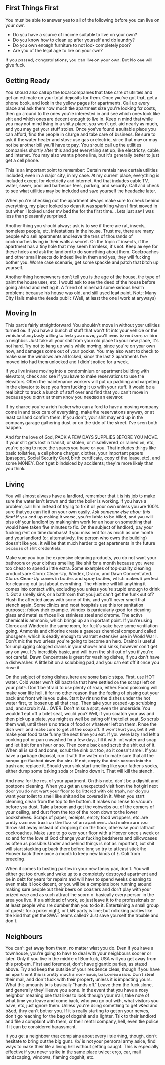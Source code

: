 ==First Things First==

You must be able to answer yes to all of the following before you can live on your own.

*Do you have a source of income suitable to live on your own?
*Do you know how to clean up after yourself and do laundry?
*Do you own enough furniture to not look completely poor?
*Are you of the legal age to live on your own?

If you passed, congratulations, you can live on your own.  But No one will give fuck.

==Getting Ready==

You should also call up the local companies that take care of utilities and get an estimate on your total deposits for them. Once you've got that, get a phone book, and look in the yellow pages for apartments. Call up every place and ask them how much the apartment size you're looking for costs, then go around to the ones you're interested in and see which ones look like shit and which ones are decent enough to live in. Keep in mind that while you may not mind living in a shitty place, you won't get laid nearly as much, and you may get your stuff stolen. Once you've found a suitable place you can afford, find the people in charge and take care of business. Be sure to ask if the water heater and stove use gas or electric, since that may or may not be another bill you'll have to pay. You should call up the utilities companies shortly after this and get everything set up, like electricity, cable, and internet. You may also want a phone line, but it's generally better to just get a cell phone.  

This is an important point to remember: Certain rentals have certain utilities included, even in a major city, in my case. At my current place, everything is included except for electricity and internet.  And that includes cable TV, water, sewer, pool and barbecue fees, parking, and security.  Call and check to see what utilities may be included and save yourself the headache later.

When you're checking out the apartment always make sure to check behind everything, my place looked so clean it was sparkling when I first moved in but when I looked under my bed the for the first time... Lets just say I was less than pleasantly surprised.

Another thing you should always ask is to see if there are rat, insects, homeless people, etc. infestations in the house. Trust me, there are many people who sell apartments and leave the tens of thousands of cockroaches living in their walls a secret. On the topic of insects, if the apartment has a tiny hole that may seem harmless, it's not. Keep an eye for these holes and ask the landlord to do something about them. Cockroaches and other small insects do indeed live in them and yes, they will fucking bother you.  Worse case scenario, get some spackle and patch that bitch up yourself.

Another thing homeowners don't tell you is the age of the house, the type of paint the house uses, etc. I would ask to see the deed of the house before going ahead and renting it. A friend of mine had some serious health problems because his house was old, and still used lead paint. Note: Many City Halls make the deeds public (Well, at least the one I work at anyways)

==Moving In==

This part's fairly straightforward. You shouldn't move in without your utilities turned on. If you have a bunch of stuff that won't fit into your vehicle or the vehicle of anybody willing to help you move, you'll need to rent one, or hire a neighbor. Just take all your shit from your old place to your new place, it's not hard. Try not to bang up walls while moving, since you're on your own now, and damages come out of your pocket. You may also want to check to make sure the windows are all locked, since the last 2 apartments I've moved into had them unlocked and I didn't notice for a week.

If you live in/are moving into a condominium or apartment building with elevators, check and see if you have to make reservations to use the elevators. Often the maintenance workers will put up padding and carpeting in the elevator to keep you from fucking it up with your stuff.  It would be a real bitch to truck a bunch of stuff over and find that you can't move in because you didn't let them know you needed an elevator.

If by chance you're a rich fucker who can afford to have a moving company come in and take care of everything, make the reservations anyway, or at least call and confirm them. If you don't, your shit may end up in the company garage gathering dust, or on the side of the street. I've seen both happen.

And for the love of God, PACK A FEW DAYS SUPPLIES BEFORE YOU MOVE. If your shit gets lost in transit, or stolen, or misdelivered, or rained on, etc, you're going to need the spares you have on you. That includes things like basic toiletries, a cell phone charger, clothes, your important papers (passport, Social Security Card, birth certificate, copy of the lease, etc), and some MONEY. Don't get blindsided by accidents; they're more likely than you think.

==Living==

You will almost always have a landlord, remember that it is his job to make sure the water isn't brown and that the boiler is working. If you have a problem, call him instead of trying to fix it on your own unless you are 100% sure that you can fix it on your own easily. ''Ask someone else about this first!'' If you end up making it worse, you're liable to be billed, and you will piss off your landlord by making him work for an hour on something that would have taken five minutes to fix. On the subject of landlord, pay your fucking rent on time dumbass! If you miss rent for as much as one month and your landlord (or, alternatively, the person who owns the building) doesn't like you, it will be that much harder to get apartments in the future because of shit credentials.

Make sure you buy the expensive cleaning products, you do not want your bathroom or your clothes smelling like shit for a month because you were too cheap to spend a little extra. Some examples of top-quality cleaning products are Clorox Clean-Up, Windex, Draino, and Dawn Concentrated. Clorox Clean-Up comes in bottles and spray bottles, which makes it perfect for cleaning out just about everything. The chlorine will kill anything it comes into contact with, excluding you unless you're stupid enough to drink it. Got a smelly sink, or a bathroom that you just can't get the funk out of? Flush the affected areas with some of this, and you'll never smell that stench again. Some clinics and most hospitals use this for sanitation purposes; follow their example. Windex is particularly good for cleaning glass and metal surfaces like stainless steel and chrome. The active chemical is ammonia, which brings up an important point. If you're using Clorox and Windex in the same room, for fuck's sake have some ventilation going. Ammonia and chlorine create a gaseous chemical compound called phosgene, which is deadly enough to warrant extensive use in World War I. Don't mix the two unless you're going to become an hero. Draino is useful for unplugging clogged drains in your shower and sinks, however don't get any on you. It's incredibly basic, and will burn the shit out of you if you're not careful. Dawn Concentrate is great for washing dishes, if you don't have a dishwasher. A little bit on a scrubbing pad, and you can eat off it once you rinse it.  

On the subject of doing dishes, here are some basic steps. First, use HOT water. Cold water won't kill bacteria that have settled on the scraps left on your plate. Don't be afraid to use plenty of soap, either.  Food poisoning will make your life hell, if for no other reason than the feeling of pissing out your back and front while you puke. Start by rinsing the dishes under the hot water first, to loosen up all that crap. Then take your soaped-up scrubbing pad, and scrub it ALL OVER. Don't miss a spot, even the underside. You wouldn't eat off a toilet seat, would you? Well, if you scratch your ass and then pick up a plate, you might as well be eating off the toilet seat. So scrub them well, until there's no trace of food or whatever left on them. Rinse the dish well, and make sure to get all the soap off. It won't hurt you, but it will make your food taste funny the next time you eat. If you were lazy and left a cooking pot or pan unwashed for a few days, fill it with hot water and soap and let it sit for an hour or so. Then come back and scrub the shit out of it. When all is said and done, scrub the sink out too, so it doesn't smell. If you have a garbage disposal, run it with the water on to make sure that all the scraps get flushed down the sink. If not, empty the drain screen into the trash and replace it. Should your sink start smelling like your father's socks, either dump some baking soda or Draino down it. That will kill the stench.
 
And now, for the rest of your apartment. On this note, don't be a dipshit and postpone cleaning. When you get an unexpected visit from the hot girl next door you do not want your floor to be littered with old trash, nor do you want your toilet to smell like shit and be covered in it. When you start cleaning, clean from the top to the bottom. It makes no sense to vacuum before you dust. Take a broom and get the cobwebs out of the corners of your ceiling, and dust from the top of the room down to the lower bookshelves. Scraps of paper, receipts, empty food wrappers, etc. are pretty common trash on the floor of an apartment. Just make sure you throw shit away instead of dropping it on the floor, otherwise you'll attract cockroaches. Make sure to go over your floor with a Hoover once a week or so and for the love of God change your fucking bedsheets and pillowcases as often as possible. Under and behind things is not as important, but shit will start stacking up back there before long so try to at least stick the Hoover back there once a month to keep new kinds of E. Coli from breeding.

When it comes to hosting parties in your new fancy pad, don't. You will either get too drunk and wake up to a completely destroyed apartment and be in debt for years for repairs and will have to spend weeks cleaning to even make it look decent, or you will be a complete bore running around making sure people put their beers on coasters and don't play with your prized vase and as such attract the scorn of basically every person in the area you live. It's a shitload of work, so just leave it to the professionals or at least people who are dumber than you to do it. Entertaining a small group of guests for a poker night, or LAN party is fine; but rollicking parties like the kind that get the SWAT teams called? Just save yourself the trouble and don't.

==Neighbours==

You can't get away from them, no matter what you do. Even if you have a townhouse, you're going to have to deal with your neighbours sooner or later. Only if you live in the middle of Bumfuck, USA will you get away from this problem. First and foremost, don't have gigantic parties, as stated above. Try and keep the outside of your residence clean, though if you have an apartment this is pretty much a non-issue, balconies aside. Don't steal their mail, and don't fuck with their property unless it is impacting yours. What this amounts to is basically "hands off." Leave them the fuck alone, and generally they'll leave you alone. In the event that you have a nosy neighbor, meaning one that likes to look through your mail, take note of what time you leave and come back, who you go out with, what visitors you have, etc, just ignore them. Unless you're doing something to get v&ed and b&ed, they can't bother you. If it is really starting to get on your nerves, don't go reaching for the bag of dogshit and a lighter. Talk to their landlord and file a complaint with them, or their rental company, hell, even the police if it can be considered harassment.

If you get a neighbour that complains about every little thing, though, don't hesitate to bring out the big guns. /b/ is not your personal army aside, find ways to make their life a living hell without getting caught. This is especially effective if you never strike in the same place twice; ergo, car, mail, landscaping, windows, flaming dogshit, etc.
